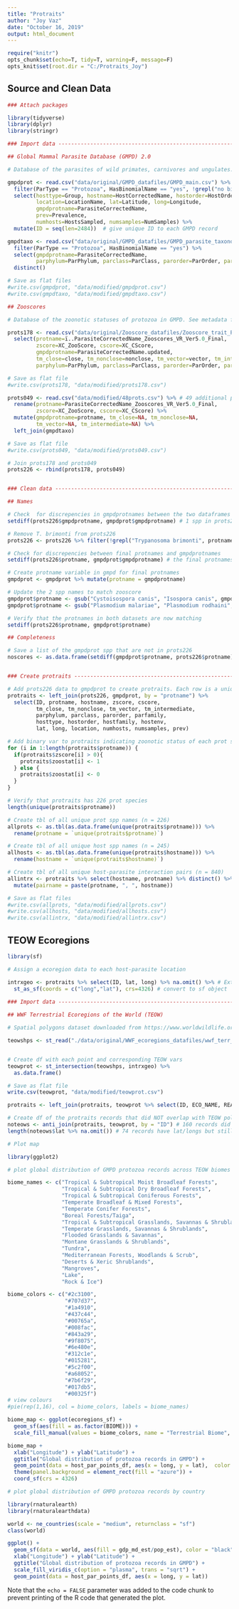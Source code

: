 ```yaml
---
title: "Protraits"
author: "Joy Vaz"
date: "October 16, 2019"
output: html_document
---
```


```r
require("knitr")
opts_chunk$set(echo=T, tidy=T, warning=F, message=F)
opts_knit$set(root.dir = "C:/Protraits_Joy")
```

## Source and Clean Data

```r

### Attach packages

library(tidyverse) 
library(dplyr) 
library(stringr)

### Import data ----------------------------------------------------------------------------

## Global Mammal Parasite Database (GMPD) 2.0

# Database of the parasites of wild primates, carnivores and ungulates. See metadata for more info. Data published in Stephens et al. (2017) at ttp://onlinelibrary.wiley.com/doi/10.1002/ecy.1799/suppinfo. Downloaded on 20180911. 

gmpdprot <- read.csv("data/original/GMPD_datafiles/GMPD_main.csv") %>% 
  filter(ParType == "Protozoa", HasBinomialName == "yes", !grepl("no binomial name", HostCorrectedName)) %>% 
  select(hosttype=Group, hostname=HostCorrectedName, hostorder=HostOrder, hostfamily=HostFamily, hostenv=HostEnvironment, 
         location=LocationName, lat=Latitude, long=Longitude, 
         gmpdprotname=ParasiteCorrectedName, 
         prev=Prevalence, 
         numhosts=HostsSampled, numsamples=NumSamples) %>% 
  mutate(ID = seq(len=2484))  # give unique ID to each GMPD record 

gmpdtaxo <- read.csv("data/original/GMPD_datafiles/GMPD_parasite_taxonomy.csv") %>% # rows are unique parasite species, columns are taxonomic classifications of each species
  filter(ParType == "Protozoa", HasBinomialName == "yes") %>% 
  select(gmpdprotname=ParasiteCorrectedName, 
         parphylum=ParPhylum, parclass=ParClass, parorder=ParOrder, parfamily=ParFamily) %>% 
  distinct()

# Save as flat files
#write.csv(gmpdprot, "data/modified/gmpdprot.csv")
#write.csv(gmpdtaxo, "data/modified/gmpdtaxo.csv")

## Zooscores

# Database of the zoonotic statuses of protozoa in GMPD. See metadata for more info. Data (unpublished) from Han lab, Cary Institute of Ecosystem Studies. Recieved from Barbara Han on 20180806.

prots178 <- read.csv("data/original/Zooscore_datafiles/Zooscore_trait_Protozoa.csv") %>% 
  select(protname=ï..ParasiteCorrectedName_Zooscores_VR_Ver5.0_Final, 
         zscore=XC_ZooScore, cscore=XC_CScore, 
         gmpdprotname=ParasiteCorrectedName.updated, 
         tm_close=close, tm_nonclose=nonclose, tm_vector=vector, tm_intermediate=intermediate, 
         parphylum=ParPhylum, parclass=ParClass, parorder=ParOrder, parfamily=ParFamily)

# Save as flat file
#write.csv(prots178, "data/modified/prots178.csv")

prots049 <- read.csv("data/modified/48prots.csv") %>% # 49 additional protozoa that have zooscores but no tranmission mode traits recorded in GMPD_parasite_traits.csv, plus E. histolytica which got added to this list instead of the original 178.
  rename(protname=ParasiteCorrectedName_Zooscores_VR_Ver5.0_Final, 
         zscore=XC_ZooScore, cscore=XC_CScore) %>% 
  mutate(gmpdprotname=protname, tm_close=NA, tm_nonclose=NA, 
         tm_vector=NA, tm_intermediate=NA) %>% 
  left_join(gmpdtaxo)

# Save as flat file
#write.csv(prots049, "data/modified/prots049.csv")

# Join prots178 and prots049
prots226 <- rbind(prots178, prots049)


### Clean data ----------------------------------------------------------------------------

## Names

# Check  for discrepencies in gmpdprotnames between the two dataframes 
setdiff(prots226$gmpdprotname, gmpdprot$gmpdprotname) # 1 spp in prots226 does is not listed gmpdprot - this is because its host does not have a binomial name and was filtered out above. 

# Remove T. brimonti from prots226
prots226 <- prots226 %>% filter(!grepl("Trypanosoma brimonti", protname))

# Check for discrepencies between final protnames and gmpdprotnames
setdiff(prots226$protname, gmpdprot$gmpdprotname) # the final protnames in prots226 contains 2 corrected protnames that have been updated from the original gmpdprotname

# Create protname variable in gmpd for final protnames
gmpdprot <- gmpdprot %>% mutate(protname = gmpdprotname)

# Update the 2 spp names to match zooscore
gmpdprot$protname <- gsub("Cystoisospora canis", "Isospora canis", gmpdprot$protname)
gmpdprot$protname <- gsub("Plasmodium malariae", "Plasmodium rodhaini", gmpdprot$protname)

# Verify that the protnames in both datasets are now matching
setdiff(prots226$protname, gmpdprot$protname)

## Completeness

# Save a list of the gmpdprot spp that are not in prots226
noscores <- as.data.frame(setdiff(gmpdprot$protname, prots226$protname)) %>% rename(protname = `setdiff(gmpdprot$protname, prots226$protname)`)


### Create protraits ----------------------------------------------------------------------------

# Add prots226 data to gmpdprot to create protraits. Each row is a unique host-parasite interaction
protraits <- left_join(prots226, gmpdprot, by = "protname") %>% 
  select(ID, protname, hostname, zscore, cscore, 
         tm_close, tm_nonclose, tm_vector, tm_intermediate, 
         parphylum, parclass, parorder, parfamily,
         hosttype, hostorder, hostfamily, hostenv,
         lat, long, location, numhosts, numsamples, prev)

# Add binary var to protraits indicating zoonotic status of each prot spp
for (i in 1:length(protraits$protname)) {
  if(protraits$zscore[i] > 0){
    protraits$zoostat[i] <- 1
  } else {
    protraits$zoostat[i] <- 0
  }
}

# Verify that protraits has 226 prot species
length(unique(protraits$protname))

# Create tbl of all unique prot spp names (n = 226)
allprots <- as.tbl(as.data.frame(unique(protraits$protname))) %>% 
  rename(protname = `unique(protraits$protname)`)

# Create tbl of all unique host spp names (n = 245)
allhosts <- as.tbl(as.data.frame(unique(protraits$hostname))) %>% 
  rename(hostname = `unique(protraits$hostname)`)

# Create tbl of all unique host-parasite interaction pairs (n = 840)
allintrx <- protraits %>% select(hostname, protname) %>% distinct() %>% as.tbl() %>% 
  mutate(pairname = paste(protname, ", ", hostname))

# Save as flat files
#write.csv(allprots, "data/modified/allprots.csv")
#write.csv(allhosts, "data/modified/allhosts.csv")
#write.csv(allintrx, "data/modified/allintrx.csv")

```

## TEOW Ecoregions


```r

library(sf)

# Assign a ecoregion data to each host-parasite location

intrxgeo <- protraits %>% select(ID, lat, long) %>% na.omit() %>% # Extract lat long coordinates for each intrx. 86 host-prot intrx do not have coordinates in GMPD
  st_as_sf(coords = c("long","lat"), crs=4326) # convert to sf object
 
### Import data ----------------------------------------------------------------------------

## WWF Terrestrial Ecoregions of the World (TEOW)

# Spatial polygons dataset downloaded from https://www.worldwildlife.org/publications/terrestrial-ecoregions-of-the-world on 

teowshps <- st_read("./data/original/WWF_ecoregions_datafiles/wwf_terr_ecos.shp") 


# Create df with each point and corresponding TEOW vars
teowprot <- st_intersection(teowshps, intrxgeo) %>% 
  as.data.frame()

# Save as flat file
write.csv(teowprot, "data/modified/teowprot.csv")

protraits <- left_join(protraits, teowprot %>% select(ID, ECO_NAME, REALM, BIOME), by = "ID") #protraits should now have 27 vars

# Create df of the protraits records that did NOT overlap with TEOW polygons
noteows <- anti_join(protraits, teowprot, by = "ID") # 160 records did not match, 86 of which do not have lat long coordinates in GMPD
length(noteows$lat %>% na.omit()) # 74 records have lat/longs but still did not overlap with TEOW polygons because they were off the coast in marine ecoregions.

# Plot map

library(ggplot2)

# plot global distribution of GMPD protozoa records across TEOW biomes

biome_names <- c("Tropical & Subtropical Moist Broadleaf Forests", 
                 "Tropical & Subtropical Dry Broadleaf Forests", 
                 "Tropical & Subtropical Coniferous Forests", 
                 "Temperate Broadleaf & Mixed Forests", 
                 "Temperate Conifer Forests", 
                 "Boreal Forests/Taiga", 
                 "Tropical & Subtropical Grasslands, Savannas & Shrublands", 
                 "Temperate Grasslands, Savannas & Shrublands", 
                 "Flooded Grasslands & Savannas", 
                 "Montane Grasslands & Shrublands", 
                 "Tundra", 
                 "Mediterranean Forests, Woodlands & Scrub", 
                 "Deserts & Xeric Shrublands", 
                 "Mangroves", 
                 "Lake", 
                 "Rock & Ice")

biome_colors <- c("#2c3100",
                  "#707d37",
                  "#1a4910",
                  "#437c44",
                  "#00765a",
                  "#008fac",
                  "#843a29",
                  "#9f8075",
                  "#6e480e",
                  "#312c1e",
                  "#015281",
                  "#5c2f00",
                  "#a68052",
                  "#7b6f29",
                  "#017db5",
                  "#00325f")
# view colours
#pie(rep(1,16), col = biome_colors, labels = biome_names)

biome_map <- ggplot(ecoregions_sf) +
  geom_sf(aes(fill = as.factor(BIOME))) +
  scale_fill_manual(values = biome_colors, name = "Terrestrial Biome", labels = biome_names)

biome_map +
  xlab("Longitude") + ylab("Latitude") +
  ggtitle("Global distribution of protozoa records in GMPD") +
  geom_point(data = host_par_points_df, aes(x = long, y = lat),  color = "#fffffa", alpha = 0.5, size = 1) +
  theme(panel.background = element_rect(fill = "azure")) +
  coord_sf(crs = 4326)

# plot global distribution of GMPD protozoa records by country 

library(rnaturalearth)
library(rnaturalearthdata)

world <- ne_countries(scale = "medium", returnclass = "sf")
class(world)

ggplot() +
  geom_sf(data = world, aes(fill = gdp_md_est/pop_est), color = "black") +
  xlab("Longitude") + ylab("Latitude") +
  ggtitle("Global distribution of protozoa records in GMPD") +
  scale_fill_viridis_c(option = "plasma", trans = "sqrt") +
  geom_point(data = host_par_points_df, aes(x = long, y = lat)) 

```

Note that the `echo = FALSE` parameter was added to the code chunk to prevent printing of the R code that generated the plot.
